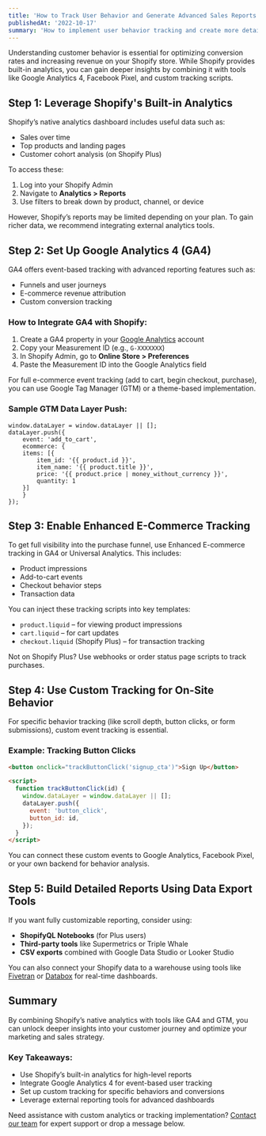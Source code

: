 ```yaml
---
title: 'How to Track User Behavior and Generate Advanced Sales Reports in Shopify'
publishedAt: '2022-10-17'
summary: 'How to implement user behavior tracking and create more detailed sales reports using both native Shopify tools and third-party platforms.'
---
```


Understanding customer behavior is essential for optimizing conversion rates and increasing revenue on your Shopify store. While Shopify provides built-in analytics, you can gain deeper insights by combining it with tools like Google Analytics 4, Facebook Pixel, and custom tracking scripts.

## Step 1: Leverage Shopify's Built-in Analytics

Shopify’s native analytics dashboard includes useful data such as:

- Sales over time
- Top products and landing pages
- Customer cohort analysis (on Shopify Plus)

To access these:

1.  Log into your Shopify Admin
2.  Navigate to **Analytics > Reports**
3.  Use filters to break down by product, channel, or device

However, Shopify’s reports may be limited depending on your plan. To gain richer data, we recommend integrating external analytics tools.

## Step 2: Set Up Google Analytics 4 (GA4)

GA4 offers event-based tracking with advanced reporting features such as:

- Funnels and user journeys
- E-commerce revenue attribution
- Custom conversion tracking

### How to Integrate GA4 with Shopify:

1.  Create a GA4 property in your [Google Analytics](https://analytics.google.com/) account
2.  Copy your Measurement ID (e.g., `G-XXXXXXX`)
3.  In Shopify Admin, go to **Online Store > Preferences**
4.  Paste the Measurement ID into the Google Analytics field

For full e-commerce event tracking (add to cart, begin checkout, purchase), you can use Google Tag Manager (GTM) or a theme-based implementation.

### Sample GTM Data Layer Push:

```liquid
window.dataLayer = window.dataLayer || [];
dataLayer.push({
    event: 'add_to_cart',
    ecommerce: {
    items: [{
        item_id: '{{ product.id }}',
        item_name: '{{ product.title }}',
        price: '{{ product.price | money_without_currency }}',
        quantity: 1
    }]
    }
});
```

## Step 3: Enable Enhanced E-Commerce Tracking

To get full visibility into the purchase funnel, use Enhanced E-commerce tracking in GA4 or Universal Analytics. This includes:

- Product impressions
- Add-to-cart events
- Checkout behavior steps
- Transaction data

You can inject these tracking scripts into key templates:

- `product.liquid` – for viewing product impressions
- `cart.liquid` – for cart updates
- `checkout.liquid` (Shopify Plus) – for transaction tracking

Not on Shopify Plus? Use webhooks or order status page scripts to track purchases.

## Step 4: Use Custom Tracking for On-Site Behavior

For specific behavior tracking (like scroll depth, button clicks, or form submissions), custom event tracking is essential.

### Example: Tracking Button Clicks

```html
<button onclick="trackButtonClick('signup_cta')">Sign Up</button>

<script>
  function trackButtonClick(id) {
    window.dataLayer = window.dataLayer || [];
    dataLayer.push({
      event: 'button_click',
      button_id: id,
    });
  }
</script>
```

You can connect these custom events to Google Analytics, Facebook Pixel, or your own backend for behavior analysis.

## Step 5: Build Detailed Reports Using Data Export Tools

If you want fully customizable reporting, consider using:

- **ShopifyQL Notebooks** (for Plus users)
- **Third-party tools** like Supermetrics or Triple Whale
- **CSV exports** combined with Google Data Studio or Looker Studio

You can also connect your Shopify data to a warehouse using tools like [Fivetran](https://www.fivetran.com/) or [Databox](https://www.databox.com/) for real-time dashboards.

## Summary

By combining Shopify’s native analytics with tools like GA4 and GTM, you can unlock deeper insights into your customer journey and optimize your marketing and sales strategy.

### Key Takeaways:

- Use Shopify’s built-in analytics for high-level reports
- Integrate Google Analytics 4 for event-based user tracking
- Set up custom tracking for specific behaviors and conversions
- Leverage external reporting tools for advanced dashboards

Need assistance with custom analytics or tracking implementation? [Contact our team](#) for expert support or drop a message below.
